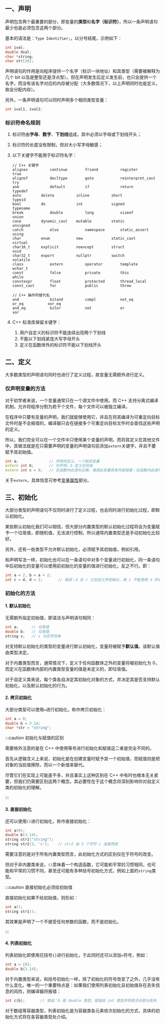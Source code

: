 ## 一、声明

声明包含两个最重要的部分，即变量的**类型**和**名字（标识符）**，所以一条声明语句最少也是必须包含这两个部分。

基本的语法是：`Type Identifier;`，以分号结尾，示例如下：

```cpp
int ival;
double dval;
char *string;
char str[20];
```

声明语句的作用是向程序提供一个名字（标识一块地址）和其类型（需要被解释为几个 bit 以及是整型还是浮点型）。但在声明发生后定义发生前，也只会提供一个名字，而没有该名字对应的内存被分配（大多数情况下，以上声明同时也是定义，故会分配内存）。

另外，一条声明语句可以同时声明多个相同类型变量：

```cpp
int ival1, ival2;
```

### 标识符命名规则

1. 标识符由**字母**、**数字**、**下划线**组成，其中必须以字母或下划线开头；

2. 标识符的长度没有限制，但对大小写字母敏感；

3. 以下关键字不能用于标识符名字：

   ```
   // C++ 关键字
   alignas			continue		friend			register			true
   alignof			decltype		goto			reinterpret_cast	try
   asm				default			if				return				typedef
   auto			delete			inline			short				typeid
   bool			do				int				signed				typename
   break			double			long			sizeof				union
   case			dynamic_cast	mutable			static				unsigned
   catch			else			namespace		static_assert		using
   char			enum			new				static_cast			virtual
   char16_t		explicit		noexcept		struct				void
   char32_t		export			nullptr			switch				volatile
   class			extern			operator		template			wchar_t
   const			false			private			this				while
   constexpr		float			protected		thread_local
   const_cast		for				public			throw
   
   // C++ 操作符替代名
   and				bitand			compl			not_eq				or_eq			xor_eq
   and_eq			bitor			not				or					xor
   ```

4. C++ 标准库保留关键字：

   1. 用户自定义的标识符不能连续出现两个下划线
   2. 不能以下划线紧连大写字母开头
   3. 定义在函数体外的标识符不能以下划线开头



## 二、定义

大多数类型的声明语句同时也进行了定义过程，故变量无需额外进行定义。

### 仅声明变量的方法

对于初学者来说，一个变量通常只在一个源文件中使用。而 C++ 支持分离式编译机制，允许将程序分割为若干个文件，每个文件可以被独立编译。

在程序中只要有变量的声明，我们就能够使用它，并且在将其编译为可重定向目标文件时是不会报错的，编译器只会在链接多个可重定向目标文件时会查找这些声明的定义。

所以，我们完全可以在一个文件中只使用某个变量的声明，而将其定义在其他文件中，其做法就是在只需要声明的变量的声明语句前添加`extern`关键字，并且不要赋予其初始值。

```cpp
int a;				// 声明并定义，一个新的变量
extern int b;		// 仅声明，b 定义在别处
extern int c = 0;	// 在函数外此语句正确，强调此变量具有外部链接；在函数内此语句错误，不允许初始化一个由 extern 关键字标识的变量
```

关于`extern`，具体信息可参考[变量属性](../变量属性/)部分。



## 三、初始化

大部分类型的声明语句不仅同时进行了定义过程，也会同时进行初始化过程，即默认初始化。

某些默认初始化我们可以相信，但大部分内置类型的默认初始化过程将会为变量赋予一个垃圾值，即随机值，无法进行控制，所以通常内置类型还是手动初始化比较好。

另外，还有一些类型不允许默认初始化，必须赋予其初始值，例如引用。

和声明写法一样，初始化也可以在一条语句中对多个变量进行初始化，同一条语句中后初始化的变量可以使用前初始化的变量的值进行初始化，反之不行。即：

```cpp
int a = 2, b = a + 2;
int c = d, d = 2;		// 错误：d 在 c 之后定义并初始化，故 c 不能使用 d 的值进行初始化
```

### 初始化的方法

#### 1. 默认初始化

无需额外指定初始值，即语法与声明语句相同：

```cpp
int a;		// 垃圾值
double b;	// 垃圾值
string s;	// s 为空字符串
```

对支持默认初始化的类型的变量进行默认初始化，变量将被赋予**默认值**。该默认值由类型决定。

对于内置类型而言，通常情况下，定义于任何函数体之外的变量将被初始化为 0，而定义在函数体内部的内置类型变量的值是未定义的，即垃圾值。

对于自定义类来说，每个类各自决定其初始化对象的方式，并决定其是否支持默认初始化，以及默认初始化的行为。



#### 2. 拷贝初始化

大部分类型可以使用`=`进行初始化，称作拷贝初始化：

```cpp
int a = 0;
double b = 3.14;
char *str = "string";
```

:::caution 初始化与赋值的区别

需要格外注意的是在 C++ 中使用等号进行初始化和赋值这二者是完全不同的。

首先从逻辑含义上来说，初始化是在创建变量时赋予其一个初始值，而赋值则是把对象的当前值擦除，而以一个新值来替代。

尽管它们在实现上可能差不多，并且事实上这种区别在 C++ 中有时也根本无关紧要，但我们仍需要区别这两个概念。其必要性在于这个概念将深刻影响你对自定义类的初始化的理解。

:::



#### 3. 直接初始化

还可以使用`()`进行初始化，称作直接初始化：

```cpp
int a(0);
double b(3.14);
string str1("string");
string str2(3, 'c');	// str2 由 3 个字符 c 连接而成
```

需要注意的是对于所有内置类型而言，此初始化方式的区别仅在于符号的改变。

但对于非内置类来说，`()`意味着一个构造函数，它可能和平常的习惯相同，也可能和平常的习惯不同，甚至还可能有多种括号初始化方式，例如上面的`string`类型。

:::caution 直接初始化必须给初始值

直接初始化如果不给初始值，则形如：

```cpp
int a();
string str1();
```

其效果是声明了一个不接受任何参数的函数，而不是初始化。

:::



#### 4. 列表初始化

列表初始化即使用花括号`{}`进行初始化，于此同时还可以添加`=`符号，例如：

```cpp
int a = {0};
double b{3.14};
```

对于内置类型来说，和括号初始化一样，除了初始化的符号改变了之外，几乎没有什么变化。唯一的一个重要特点是：如果我们使用列表初始化且初始值存在丢失信息的风险，则编译器将报错：

```cpp
int c{b};		// 错误：b 是 double 类型，赋值给 int 类型将导致浮点部分丢失
```

对于数组等容器类型，列表初始化是为容器类各元素依次初始化的方式，具体的初始化方式将在各容器类型处介绍。